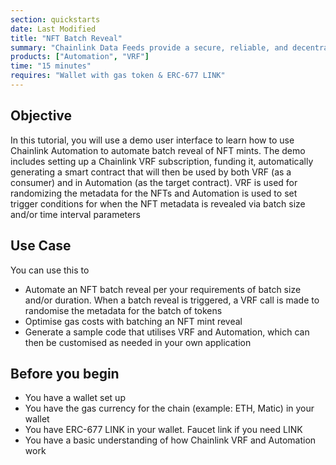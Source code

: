 ```yaml
---
section: quickstarts
date: Last Modified
title: "NFT Batch Reveal"
summary: "Chainlink Data Feeds provide a secure, reliable, and decentralized source of off-chain data to power unique smart contract use cases for DeFi and beyond."
products: ["Automation", "VRF"]
time: "15 minutes"
requires: "Wallet with gas token & ERC-677 LINK"
---
```


## Objective

In this tutorial, you will use a demo user interface to learn how to use Chainlink Automation to automate batch reveal of NFT mints. The demo includes setting up a Chainlink VRF subscription, funding it, automatically generating a smart contract that will then be used by both VRF (as a consumer) and in Automation (as the target contract). VRF is used for randomizing the metadata for the NFTs and Automation is used to set trigger conditions for when the NFT metadata is revealed via batch size and/or time interval parameters

## Use Case

You can use this to

- Automate an NFT batch reveal per your requirements of batch size and/or duration. When a batch reveal is triggered, a VRF call is made to randomise the metadata for the batch of tokens
- Optimise gas costs with batching an NFT mint reveal
- Generate a sample code that utilises VRF and Automation, which can then be customised as needed in your own application

## Before you begin

- You have a wallet set up
- You have the gas currency for the chain (example: ETH, Matic) in your wallet
- You have ERC-677 LINK in your wallet. Faucet link if you need LINK
- You have a basic understanding of how Chainlink VRF and Automation work
